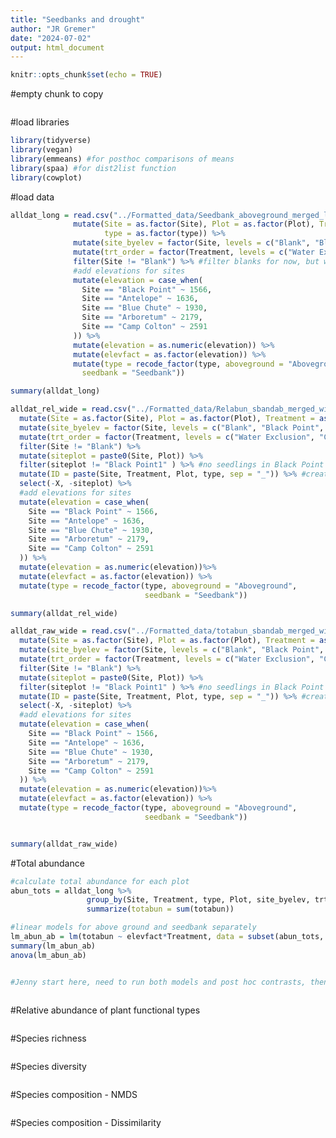 ```yaml
---
title: "Seedbanks and drought"
author: "JR Gremer"
date: "2024-07-02"
output: html_document
---
```


```r
knitr::opts_chunk$set(echo = TRUE)
```

#empty chunk to copy
```r

```
#load libraries
```r
library(tidyverse)
library(vegan)
library(emmeans) #for posthoc comparisons of means
library(spaa) #for dist2list function 
library(cowplot)
```


#load data
```r
alldat_long = read.csv("../Formatted_data/Seedbank_aboveground_merged_long.csv") %>%
              mutate(Site = as.factor(Site), Plot = as.factor(Plot), Treatment = as.factor(Treatment), Species = as.factor(Species),
                     type = as.factor(type)) %>%
              mutate(site_byelev = factor(Site, levels = c("Blank", "Black Point", "Antelope", "Blue Chute", "Arboretum", "Camp Colton"))) %>%
              mutate(trt_order = factor(Treatment, levels = c("Water Exclusion", "Control", "Water Addition", "Blank"))) %>%
              filter(Site != "Blank") %>% #filter blanks for now, but will need to figure that out
              #add elevations for sites 
              mutate(elevation = case_when(
                Site == "Black Point" ~ 1566,
                Site == "Antelope" ~ 1636,
                Site == "Blue Chute" ~ 1930,
                Site == "Arboretum" ~ 2179,
                Site == "Camp Colton" ~ 2591
              )) %>%
              mutate(elevation = as.numeric(elevation)) %>%
              mutate(elevfact = as.factor(elevation)) %>%
              mutate(type = recode_factor(type, aboveground = "Aboveground", 
                seedbank = "Seedbank"))

summary(alldat_long)

alldat_rel_wide = read.csv("../Formatted_data/Relabun_sbandab_merged_wide.csv") %>%
  mutate(Site = as.factor(Site), Plot = as.factor(Plot), Treatment = as.factor(Treatment), type = as.factor(type)) %>%
  mutate(site_byelev = factor(Site, levels = c("Blank", "Black Point", "Antelope", "Blue Chute", "Arboretum", "Camp Colton"))) %>%
  mutate(trt_order = factor(Treatment, levels = c("Water Exclusion", "Control", "Water Addition", "Blank")))%>%
  filter(Site != "Blank") %>%
  mutate(siteplot = paste0(Site, Plot)) %>%
  filter(siteplot != "Black Point1" ) %>% #no seedlings in Black Point 1 seedbank, so this will cause trouble with diversity and dissimilarity, remove here (but keep for abundance? which uses long format data)
  mutate(ID = paste(Site, Treatment, Plot, type, sep = "_")) %>% #create ID for use when making distance matrices and reshaping them
  select(-X, -siteplot) %>%
  #add elevations for sites 
  mutate(elevation = case_when(
    Site == "Black Point" ~ 1566,
    Site == "Antelope" ~ 1636,
    Site == "Blue Chute" ~ 1930,
    Site == "Arboretum" ~ 2179,
    Site == "Camp Colton" ~ 2591
  )) %>%
  mutate(elevation = as.numeric(elevation))%>%
  mutate(elevfact = as.factor(elevation)) %>%
  mutate(type = recode_factor(type, aboveground = "Aboveground", 
                              seedbank = "Seedbank"))

summary(alldat_rel_wide)

alldat_raw_wide = read.csv("../Formatted_data/totabun_sbandab_merged_wide.csv") %>%
  mutate(Site = as.factor(Site), Plot = as.factor(Plot), Treatment = as.factor(Treatment), type = as.factor(type))%>%
  mutate(site_byelev = factor(Site, levels = c("Blank", "Black Point", "Antelope", "Blue Chute", "Arboretum", "Camp Colton"))) %>%
  mutate(trt_order = factor(Treatment, levels = c("Water Exclusion", "Control", "Water Addition", "Blank")))%>%
  filter(Site != "Blank") %>%
  mutate(siteplot = paste0(Site, Plot)) %>%
  filter(siteplot != "Black Point1" ) %>% #no seedlings in Black Point 1 seedbank, so this will cause trouble with diversity and dissimilarity, remove here (but keep for abundance? which uses long format data)
  mutate(ID = paste(Site, Treatment, Plot, type, sep = "_")) %>% #create ID for use when making distance matrices and reshaping them
  select(-X, -siteplot) %>%
  #add elevations for sites 
  mutate(elevation = case_when(
    Site == "Black Point" ~ 1566,
    Site == "Antelope" ~ 1636,
    Site == "Blue Chute" ~ 1930,
    Site == "Arboretum" ~ 2179,
    Site == "Camp Colton" ~ 2591
  )) %>%
  mutate(elevation = as.numeric(elevation))%>%
  mutate(elevfact = as.factor(elevation)) %>%
  mutate(type = recode_factor(type, aboveground = "Aboveground", 
                              seedbank = "Seedbank"))


summary(alldat_raw_wide)


```


#Total abundance
```r
#calculate total abundance for each plot
abun_tots = alldat_long %>%
                 group_by(Site, Treatment, type, Plot, site_byelev, trt_order, elevation, elevfact) %>%
                 summarize(totabun = sum(totabun)) 

#linear models for above ground and seedbank separately
lm_abun_ab = lm(totabun ~ elevfact*Treatment, data = subset(abun_tots, type == "Aboveground"))
summary(lm_abun_ab)                   
anova(lm_abun_ab)


#Jenny start here, need to run both models and post hoc contrasts, then plot it
                 
```

#Relative abundance of plant functional types
```r

```

#Species richness

```r

```

#Species diversity
```r

```

#Species composition - NMDS
```r

```


#Species composition - Dissimilarity

```r

```

